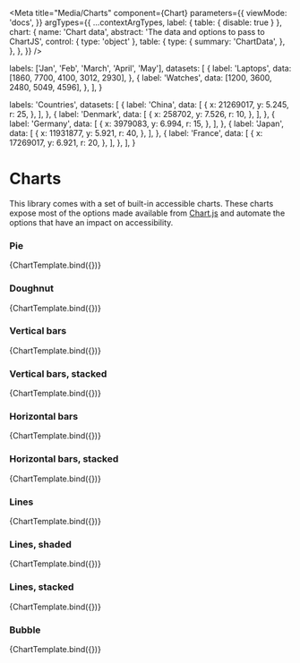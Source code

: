 
<Meta
  title="Media/Charts"
  component={Chart}
  parameters={{
    viewMode: 'docs',
  }}
  argTypes={{
    ...contextArgTypes,
    label: { table: { disable: true } },
    chart: {
      name: 'Chart data',
      abstract: 'The data and options to pass to ChartJS',
      control: { type: 'object' },
      table: {
        type: {
          summary: 'ChartData',
        },
      },
    },
  }}
/>


  labels: ['Jan', 'Feb', 'March', 'April', 'May'],
  datasets: [
    {
      label: 'Laptops',
      data: [1860, 7700, 4100, 3012, 2930],
    },
    {
      label: 'Watches',
      data: [1200, 3600, 2480, 5049, 4596],
    },
  ],
}

  labels: 'Countries',
  datasets: [
    {
      label: 'China',
      data: [
        {
          x: 21269017,
          y: 5.245,
          r: 25,
        },
      ],
    },
    {
      label: 'Denmark',
      data: [
        {
          x: 258702,
          y: 7.526,
          r: 10,
        },
      ],
    },
    {
      label: 'Germany',
      data: [
        {
          x: 3979083,
          y: 6.994,
          r: 15,
        },
      ],
    },
    {
      label: 'Japan',
      data: [
        {
          x: 11931877,
          y: 5.921,
          r: 40,
        },
      ],
    },
    {
      label: 'France',
      data: [
        {
          x: 17269017,
          y: 6.921,
          r: 20,
        },
      ],
    },
  ],
}

# Charts

This library comes with a set of built-in accessible charts. These charts expose most of the options made available from [Chart.js](https://www.chartjs.org/) and automate the options that have an impact on accessibility.

### Pie

<Canvas withSource="none">
  <Story
    name="Pie"
    args={{
      themeName: 'light',
      accentScheme: 'teams',
      label: 'Demo data',
      chart: {
        type: 'pie',
        data: demoData,
      },
    }}
  >
    {ChartTemplate.bind({})}
  </Story>
</Canvas>

<ArgsTable story="Pie" />

### Doughnut

<Canvas withSource="none">
  <Story
    name="Doughnut"
    args={{
      themeName: 'light',
      accentScheme: 'teams',
      label: 'Demo data',
      chart: {
        type: 'doughnut',
        data: demoData,
      },
    }}
  >
    {ChartTemplate.bind({})}
  </Story>
</Canvas>

<ArgsTable story="Doughnut" />

### Vertical bars

<Canvas withSource="none">
  <Story
    name="Vertical bars"
    args={{
      themeName: 'light',
      accentScheme: 'teams',
      label: 'Demo data',
      chart: {
        type: 'bar',
        data: demoData,
      },
    }}
  >
    {ChartTemplate.bind({})}
  </Story>
</Canvas>

<ArgsTable story="Vertical bars" />

### Vertical bars, stacked

<Canvas withSource="none">
  <Story
    name="Vertical bars, stacked"
    args={{
      themeName: 'light',
      accentScheme: 'teams',
      label: 'Demo data',
      chart: {
        type: 'bar-stacked',
        data: demoData,
      },
    }}
  >
    {ChartTemplate.bind({})}
  </Story>
</Canvas>

<ArgsTable story="Vertical bars, stacked" />

### Horizontal bars

<Canvas withSource="none">
  <Story
    name="Horizontal bars"
    args={{
      themeName: 'light',
      accentScheme: 'teams',
      label: 'Demo data',
      chart: {
        type: 'bar-horizontal',
        data: demoData,
      },
    }}
  >
    {ChartTemplate.bind({})}
  </Story>
</Canvas>

<ArgsTable story="Horizontal bars" />

### Horizontal bars, stacked

<Canvas withSource="none">
  <Story
    name="Horizontal bars, stacked"
    args={{
      themeName: 'light',
      accentScheme: 'teams',
      label: 'Demo data',
      chart: {
        type: 'bar-horizontal-stacked',
        data: demoData,
      },
    }}
  >
    {ChartTemplate.bind({})}
  </Story>
</Canvas>

<ArgsTable story="Horizontal bars, stacked" />

### Lines

<Canvas withSource="none">
  <Story
    name="Lines"
    args={{
      themeName: 'light',
      accentScheme: 'teams',
      label: 'Demo data',
      chart: {
        type: 'line',
        data: demoData,
      },
    }}
  >
    {ChartTemplate.bind({})}
  </Story>
</Canvas>

<ArgsTable story="Lines" />

### Lines, shaded

<Canvas withSource="none">
  <Story
    name="Lines, shaded"
    args={{
      themeName: 'light',
      accentScheme: 'teams',
      label: 'Demo data',
      chart: {
        type: 'line-area',
        data: demoData,
      },
    }}
  >
    {ChartTemplate.bind({})}
  </Story>
</Canvas>

<ArgsTable story="Lines, shaded" />

### Lines, stacked

<Canvas withSource="none">
  <Story
    name="Lines, stacked"
    args={{
      themeName: 'light',
      accentScheme: 'teams',
      label: 'Demo data',
      chart: {
        type: 'line-stacked',
        data: demoData,
      },
    }}
  >
    {ChartTemplate.bind({})}
  </Story>
</Canvas>

<ArgsTable story="Lines, stacked" />

### Bubble

<Canvas withSource="none">
  <Story
    name="Bubble"
    args={{
      themeName: 'light',
      accentScheme: 'teams',
      label: 'Demo data',
      chart: {
        type: 'bubble',
        data: demoBubbleData,
      },
    }}
  >
    {ChartTemplate.bind({})}
  </Story>
</Canvas>

<ArgsTable story="Bubble" />
